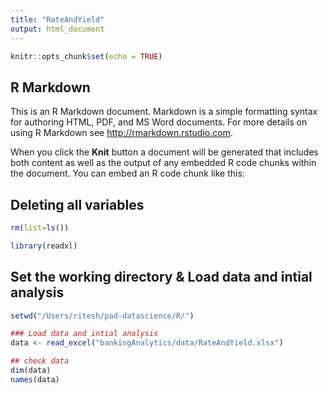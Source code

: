 ```yaml
---
title: "RateAndYield"
output: html_document
---
```


```r
knitr::opts_chunk$set(echo = TRUE)
```

## R Markdown

This is an R Markdown document. Markdown is a simple formatting syntax for authoring HTML, PDF, and MS Word documents. For more details on using R Markdown see <http://rmarkdown.rstudio.com>.

When you click the **Knit** button a document will be generated that includes both content as well as the output of any embedded R code chunks within the document. You can embed an R code chunk like this:

## Deleting all variables
```r
rm(list=ls())
```

```r
library(readxl)
```

## Set the working directory & Load data and intial analysis
```r
setwd("/Users/ritesh/pad-datascience/R/")

### Load data and intial analysis
data <- read_excel("bankingAnalytics/data/RateAndYield.xlsx")

## check data
dim(data)
names(data)

```

